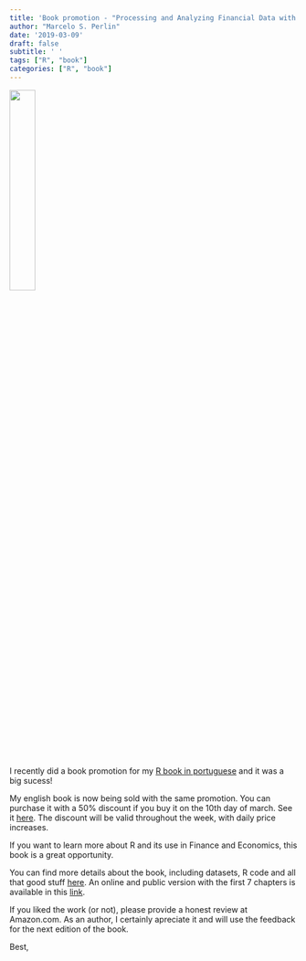 ```yaml
---
title: 'Book promotion - "Processing and Analyzing Financial Data with R"'
author: "Marcelo S. Perlin"
date: '2019-03-09'
draft: false
subtitle: ' '
tags: ["R", "book"]
categories: ["R", "book"]
---
```



![](/img/CAPADigital_FinancialDataR.jpg){width=30%}

I recently did a book promotion for my [R book in portuguese](https://www.amazon.com.br/dp/B07DN4M357) and it was a big sucess!

My english book is now being sold with the same promotion. You can purchase it with a 50% discount if you buy it on the 10th day of march.  See it [here](https://www.amazon.com/dp/B071DTSCPS). The discount will be valid throughout the week, with daily price increases.

If you want to learn more about R and its use in Finance and Economics, this book is a great opportunity.

You can find more details about the book, including datasets, R code and all that good stuff [here](https://www.msperlin.com/publication/2017_book-pafdr-en/). An online and public version with the first 7 chapters is available in this [link](https://www.msperlin.com/pafdR/).

If you liked the work (or not), please provide a honest review at Amazon.com. As an author, I certainly apreciate it and will use the feedback for the next edition of the book. 

Best,
